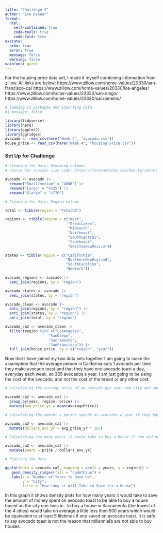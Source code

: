 ---
title: "Challenge 4"
author: "Eva Dykaar"
format: 
  html:
    self-contained: true
    code-tools: true
    code-fold: true
execute:
  echo: true
  error: true
  message: false
  warning: false
mainfont: garet
---

For the housing price data set, I made it myself combining information from zillow. All links are below: https://www.zillow.com/home-values/20330/san-francisco-ca/ https://www.zillow.com/home-values/20330/los-angeles/ https://www.zillow.com/home-values/20330/san-diego/ https://www.zillow.com/home-values/20330/sacramento/

```{r}
# loading in packages and importing data
#| message: false

library(tidyverse)
library(here)
library(ggplot2)
library(ggridges)
avocado <- read_csv(here("Week 4", "avocado.csv"))
house_price <- read_csv(here("Week 4", "housing price.csv"))

```

### Set Up for Challenge

```{r}
# cleaning the data: Renaming columns
# source for avocado size code: https://loveonetoday.com/how-to/identify-hass-avocados/

avocado <- avocado |>
  rename("Small/medium" = "4046") |>
  rename("Large" = "4225") |>
  rename("Xlarge" = "4770")

```

```{r}
# Cleaning the data: Region column

total <- tibble(region = "TotalUS")

regions <- tibble(region = c("West", 
                             "GreatLakes", 
                             "Midsouth",
                             "Northeast",
                             "SouthCentral",
                             "Southeast",
                             "WestTexNewMexico"))

states <- tibble(region = c("California", 
                            "NorthernNewEngland",
                            "SouthCarolina",
                            "NewYork"))

avocado_regions <- avocado |>
  semi_join(regions, by = "region")

avocado_states <- avocado |>
  semi_join(states, by = "region")

avocado_clean <- avocado |>
  anti_join(regions, by = "region") |>
  anti_join(states, by = "region") |>
  anti_join(total, by = "region")

```

```{r}

avocado_ca2 <- avocado_clean |>
  filter(region %in% c("LosAngeles",
                    "SanDiego",
                    "Sacramento",
                    "SanFrancisco")) |>
  full_join(house_price, by = c("region", "year"))
```

Now that I have joined my two data sets together I am going to make the assumption that the average person in California eats 1 avocado per time they make avocado toast and that they have one avocado toast a day, everyday each week, so 365 avocados a year. I am just going to be using the cost of the avocado, and not the cost of the bread or any other cost.

```{r}
# calculating the average price of an avocado per year and city and adding a column

avocado_ca2 <- avocado_ca2 |>
  group_by(year, region, price) |>
  mutate(avg_price_yr = mean(AveragePrice))
```

```{r}
# calculating the amount a person spends on avocados a year if they buy 365 avocados a year

avocado_ca2 <- avocado_ca2 |>
  mutate(dollars_avo_yr = avg_price_yr * 365)
```

```{r}
# Calculating how many years it would take to buy a house if one did not buy avocados and saved up that money to buy a house

avocado_ca2 <- avocado_ca2 |>
  mutate(years = price / dollars_avo_yr)
```

```{r}
# Plotting the data

ggplot(data = avocado_ca2, mapping = aes(x = years, y = region)) +
   geom_density_ridges(fill = "cadetblue") +
   labs(x = "Number of Years to Save Up", 
        y = "City",
        title = "How Long it Will Take to Save for a House")

```

In this graph it shows density plots for how many years it would take to save the amount of money spent on avocado toast to be able to buy a house based on the city one lives in. To buy a house in Sacramento (the lowest of the 4 cities) would take on average a little less then 500 years which would be equivalent to at least 5 lifetimes if one saved on avocado toast. It is safe to say avocado toast is not the reason that millennial's are not able to buy houses.
